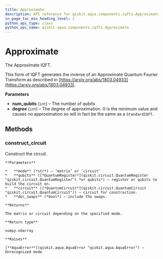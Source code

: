 ```yaml
---
title: Approximate
description: API reference for qiskit.aqua.components.iqfts.Approximate
in_page_toc_min_heading_level: 1
python_api_type: class
python_api_name: qiskit.aqua.components.iqfts.Approximate
---
```


# Approximate

<Class id="qiskit.aqua.components.iqfts.Approximate" github="https://github.com/qiskit-community/qiskit-aqua/tree/stable/0.7/qiskit/aqua/components/iqfts/approximate.py" signature="Approximate(num_qubits, degree=0)">
  The Approximate IQFT.

  This form of IQFT generates the inverse of an Approximate Quantum Fourier Transform as described in [https://arxiv.org/abs/1803.04933](https://arxiv.org/abs/1803.04933).

  **Parameters**

  *   **num\_qubits** (`int`) – The number of qubits
  *   **degree** (`int`) – The degree of approximation. 0 is the minimum value and causes no approximation so will in fact be the same as a `StandardIQFT`.

  ## Methods

  ### construct\_circuit

  <Function id="qiskit.aqua.components.iqfts.Approximate.construct_circuit" signature="Approximate.construct_circuit(mode='circuit', qubits=None, circuit=None, do_swaps=True)">
    Construct the circuit.

    **Parameters**

    *   **mode** (*str*) – ‘matrix’ or ‘circuit’
    *   **qubits** ([*QuantumRegister*](qiskit.circuit.QuantumRegister "qiskit.circuit.QuantumRegister") *or qubits*) – register or qubits to build the circuit on.
    *   **circuit** ([*QuantumCircuit*](qiskit.circuit.QuantumCircuit "qiskit.circuit.QuantumCircuit")) – circuit for construction.
    *   **do\_swaps** (*bool*) – include the swaps.

    **Returns**

    The matrix or circuit depending on the specified mode.

    **Return type**

    numpy.ndarray

    **Raises**

    [**AquaError**](qiskit.aqua.AquaError "qiskit.aqua.AquaError") – Unrecognized mode
  </Function>
</Class>

